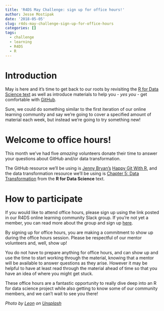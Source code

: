 ```yaml
---
title: 'R4DS May Challenge: sign up for office hours!'
author: Jesse Mostipak
date: '2018-05-05'
slug: r4ds-may-challenge-sign-up-for-office-hours
categories: []
tags:
  - challenge
  - learning
  - R4DS
  - R
---
```


# Introduction
May is here and it's time to get back to our roots by revisiting the [R for Data Science text](http://r4ds.had.co.nz/) as well as introduce materials to help you - _yes you_ - get comfortable with [GitHub](https://github.com/).

Sure, we could do something similar to the first iteration of our online learning community and say we're going to cover a specified amount of material each week, but instead we're going to try something new!

# Welcome to office hours!
This month we've had five _amazing_ volunteers donate their time to answer your questions about GitHub and/or data transformation.  

The GitHub resource we'll be using is [Jenny Bryan's](https://twitter.com/JennyBryan) [Happy Git With R](http://happygitwithr.com/), and the data transformation resource we'll be using is [Chapter 5: Data Transformation](http://r4ds.had.co.nz/transform.html) from the __R for Data Science__ text.

# How to participate
If you would like to attend office hours, please sign up using the link posted in our R4DS online learning community Slack group. If you're not yet a member, you can read more about the group and sign up [here](https://www.jessemaegan.com/post/r4ds-the-next-iteration/).  

By signing up for office hours, you are making a commitment to show up during the office hours session. Please be respectful of our mentor volunteers and, well, show up!

You do not have to prepare anything for office hours, and can show up and use the time to start working through the material, knowing that a mentor will be available to answer questions as they arise. However it may be helpful to have at least read through the material ahead of time so that you have an idea of where you might get stuck.

These office hours are a fantastic opportunity to really dive deep into an R for data science project while also getting to know some of our community members, and we can't wait to see you there!

_Photo by <a href="https://unsplash.com/@myleon?utm_source=unsplash&utm_medium=referral&utm_content=creditCopyText">Leon</a> on <a href="https://unsplash.com/s/photos/meeting?utm_source=unsplash&utm_medium=referral&utm_content=creditCopyText">Unsplash</a>_
